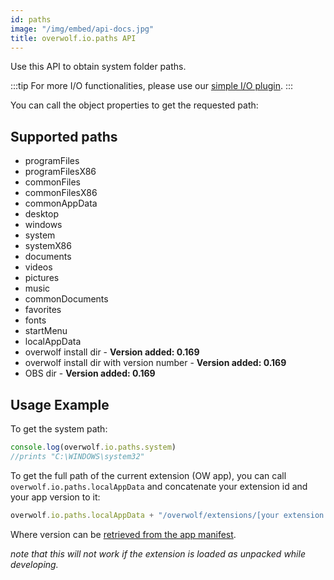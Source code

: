 ```yaml
---
id: paths
image: "/img/embed/api-docs.jpg"
title: overwolf.io.paths API
---
```


Use this API to obtain system folder paths.

:::tip
 For more I/O functionalities, please use our [simple I/O plugin](/topics/using-plugins/simple-io-plugin).
:::

You can call the object properties to get the requested path:

## Supported paths

* programFiles
* programFilesX86
* commonFiles
* commonFilesX86
* commonAppData
* desktop
* windows
* system
* systemX86
* documents
* videos
* pictures
* music
* commonDocuments
* favorites
* fonts
* startMenu
* localAppData
* overwolf install dir - **Version added: 0.169**
* overwolf install dir with version number - **Version added: 0.169**
* OBS dir - **Version added: 0.169**

## Usage Example

To get the system path:

```js
console.log(overwolf.io.paths.system)
//prints "C:\WINDOWS\system32"
```

To get the full path of the current extension (OW app), you can call `overwolf.io.paths.localAppData` and concatenate your extension id and your app version to it:

```javascript
overwolf.io.paths.localAppData + "/overwolf/extensions/[your extension id]/[version]"
```
Where version can be [retrieved from the app manifest](../extensions/current#getmanifestcallback).

_note that this will not work if the extension is loaded as unpacked while developing._

